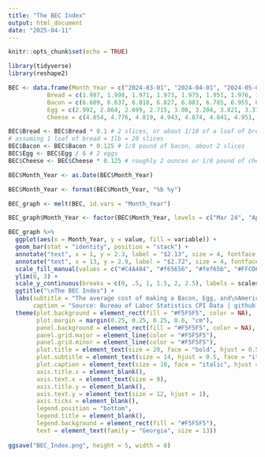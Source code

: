 ```yaml
---
title: "The BEC Index"
output: html_document
date: "2025-04-11"
---
```


```r
knitr::opts_chunk$set(echo = TRUE)
```

```r

library(tidyverse)
library(reshape2)

```


```r

BEC <- data.frame(Month_Year = c("2024-03-01", "2024-04-01", "2024-05-01", "2024-06-01", "2024-07-01", "2024-08-01", "2024-09-01", "2024-10-01", "2024-11-01", "2024-12-01", "2025-01-01", "2025-02-01", "2025-03-01"),
           Bread = c(1.997, 1.998, 1.971, 1.973, 1.975, 1.951, 1.976, 1.937, 1.916, 1.912, 1.925, 1.925, 1.88),
           Bacon = c(6.609, 6.637, 6.818, 6.827, 6.883, 6.785, 6.955, 6.869, 6.843, 6.915, 7.044, 6.798, 6.978),
           Egg = c(2.992, 2.864, 2.699, 2.715, 3.08, 3.204, 3.821, 3.37, 3.649, 4.146, 4.953, 5.897, 6.227),
           Cheese = c(4.854, 4.776, 4.819, 4.943, 4.874, 4.841, 4.951, 5.059, 4.941, 4.983, 5.058, 5.026, 4.946))

BEC$Bread <- BEC$Bread * 0.1 # 2 slices, or about 1/10 of a loaf of bread
# assuming 1 loaf of bread = 1lb = 20 slices
BEC$Bacon <- BEC$Bacon * 0.125 # 1/8 pound of bacon, about 2 slices
BEC$Egg <- BEC$Egg / 6 # 2 eggs
BEC$Cheese <- BEC$Cheese * 0.125 # roughly 2 ounces or 1/8 pound of cheese

BEC$Month_Year <- as.Date(BEC$Month_Year)

BEC$Month_Year <- format(BEC$Month_Year, "%b %y")

BEC_graph <- melt(BEC, id.vars = "Month_Year")

```

```r

BEC_graph$Month_Year <- factor(BEC$Month_Year, levels = c("Mar 24", "Apr 24", "May 24", "Jun 24", "Jul 24", "Aug 24", "Sep 24", "Oct 24", "Nov 24", "Dec 24", "Jan 25", "Feb 25", "Mar 25"))

BEC_graph %>%
  ggplot(aes(x = Month_Year, y = value, fill = variable)) +
  geom_bar(stat = "identity", position = "stack") +
  annotate("text", x = 1, y = 2.3, label = "$2.13", size = 4, fontface = "bold", family = "Georgia", hjust = 0.55) +
  annotate("text", x = 13, y = 2.9, label = "$2.72", size = 4, fontface = "bold", family = "Georgia", hjust = 0.55) +
  scale_fill_manual(values = c("#C4A484", "#f65656", "#fef65b", "#FFCD66")) +
  ylim(0, 3) +
  scale_y_continuous(breaks = c(0, .5, 1, 1.5, 2, 2.5), labels = scales::dollar_format()) + 
  ggtitle("\nThe BEC Index") +
  labs(subtitle = "The average cost of making a Bacon, Egg, and\nAmerican Cheese sandwich, March 2024 to March 2025", 
       caption = "Source: Bureau of Labor Statistics CPI Data | github: julia-tache") +
  theme(plot.background = element_rect(fill = "#F5F5F5", color = NA),
        plot.margin = margin(0.25, 0.25, 0.25, 0.6, "cm"),
        panel.background = element_rect(fill = "#F5F5F5", color = NA),
        panel.grid.major = element_line(color = "#F5F5F5"),
        panel.grid.minor = element_line(color = "#F5F5F5"),
        plot.title = element_text(size = 20, face = "bold", hjust = 0.5),
        plot.subtitle = element_text(size = 14, hjust = 0.5, face = "italic"),
        plot.caption = element_text(size = 10, face = "italic", hjust = 0.5),
        axis.title.x = element_blank(),
        axis.text.x = element_text(size = 9),
        axis.title.y = element_blank(),
        axis.text.y = element_text(size = 12, hjust = 1),
        axis.ticks = element_blank(),
        legend.position = "bottom",
        legend.title = element_blank(),
        legend.background = element_rect(fill = "#F5F5F5"),
        text = element_text(family = "Georgia", size = 13))
  
ggsave("BEC_Index.png", height = 5, width = 8)

```


